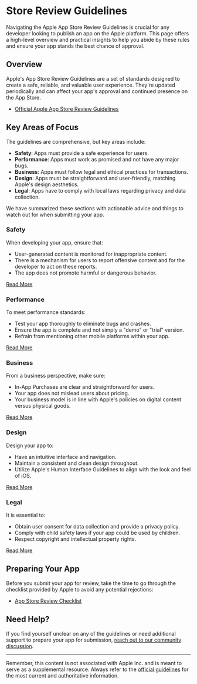 # Store Review Guidelines

Navigating the Apple App Store Review Guidelines is crucial for any developer
looking to publish an app on the Apple platform. This page offers a high-level
overview and practical insights to help you abide by these rules and ensure your
app stands the best chance of approval.

## Overview

Apple's App Store Review Guidelines are a set of standards designed to create a
safe, reliable, and valuable user experience. They're updated periodically and
can affect your app's approval and continued presence on the App Store.

- [Official Apple App Store Review
  Guidelines](https://developer.apple.com/app-store/review/guidelines/)

## Key Areas of Focus

The guidelines are comprehensive, but key areas include:

- **Safety**: Apps must provide a safe experience for users.
- **Performance**: Apps must work as promised and not have any major bugs.
- **Business**: Apps must follow legal and ethical practices for transactions.
- **Design**: Apps must be straightforward and user-friendly, matching Apple's
  design aesthetics.
- **Legal**: Apps have to comply with local laws regarding privacy and data
  collection.

We have summarized these sections with actionable advice and things to watch out
for when submitting your app.

### Safety

When developing your app, ensure that:
- User-generated content is monitored for inappropriate content.
- There is a mechanism for users to report offensive content and for the
  developer to act on these reports.
- The app does not promote harmful or dangerous behavior.

[Read More](/apple-app-store/review-guidelines/safety)

### Performance

To meet performance standards:
- Test your app thoroughly to eliminate bugs and crashes.
- Ensure the app is complete and not simply a "demo" or "trial" version.
- Refrain from mentioning other mobile platforms within your app.

[Read More](/apple-app-store/review-guidelines/performance)

### Business

From a business perspective, make sure:
- In-App Purchases are clear and straightforward for users.
- Your app does not mislead users about pricing.
- Your business model is in line with Apple's policies on digital content versus
  physical goods.

[Read More](/apple-app-store/review-guidelines/business)

### Design

Design your app to:
- Have an intuitive interface and navigation.
- Maintain a consistent and clean design throughout.
- Utilize Apple's Human Interface Guidelines to align with the look and feel of
  iOS.

[Read More](/apple-app-store/review-guidelines/design)

### Legal

It is essential to:
- Obtain user consent for data collection and provide a privacy policy.
- Comply with child safety laws if your app could be used by children.
- Respect copyright and intellectual property rights.

[Read More](/apple-app-store/review-guidelines/legal)

## Preparing Your App

Before you submit your app for review, take the time to go through the checklist
provided by Apple to avoid any potential rejections:

- [App Store Review Checklist](/apple-app-store/submission-checklist)

## Need Help?

If you find yourself unclear on any of the guidelines or need additional support
to prepare your app for submission, [reach out to our community
discussion](https://github.com/whywasmyapprejected/whywasmyapprejected-com/discussions).

---

Remember, this content is not associated with Apple Inc. and is meant to serve
as a supplemental resource. Always refer to the [official
guidelines](https://developer.apple.com/app-store/review/guidelines/) for the
most current and authoritative information.